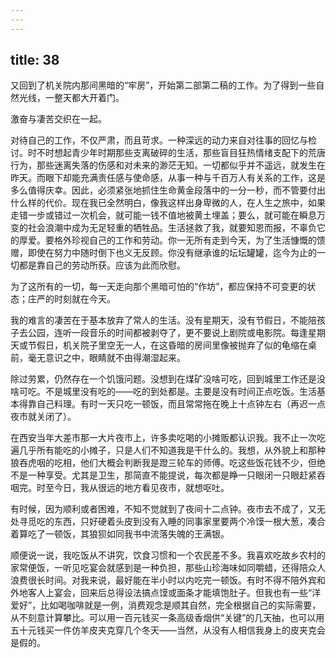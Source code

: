 ```yaml
---
---
---
```

title: 38
---




又回到了机关院内那间黑暗的“牢房”，开始第二部第二稿的工作。为了得到一些自然光线，一整天都大开着门。

激奋与凄苦交织在一起。

对待自己的工作，不仅严肃，而且苛求。一种深远的动力来自对往事的回忆与检讨。时不时想起青少年时期那些支离破碎的生活，那些盲目狂热情绪支配下的荒唐行为，那些迷离失落的伤感和对未来的渺茫无知。一切都似乎并不遥远，就发生在昨天。而眼下却能充满责任感与使命感，从事一种与千百万人有关系的工作，这是多么值得庆幸。因此，必须紧张地抓住生命黄金段落中的一分一秒，而不管要付出什么样的代价。现在我已全然明白，像我这样出身卑微的人，在人生之旅中，如果走错一步或错过一次机会，就可能一钱不值地被黄土埋盖；要么，就可能在瞬息万变的社会浪潮中成为无足轻重的牺牲品。生活拯救了我，就要知恩而报，不辜负它的厚爱。要格外珍视自己的工作和劳动。你一无所有走到今天，为了生活慷慨的馈赠，即使在努力中随时倒下也义无反顾。你没有继承谁的坛坛罐罐，迄今为止的一切都是靠自己的劳动所获。应该为此而欣慰。

为了这所有的一切，每一天走向那个黑暗可怕的“作坊”，都应保持不可变更的状态；庄严的时刻就在今天。

我的难言的凄苦在于基本放弃了常人的生活。没有星期天，没有节假日，不能陪孩子去公园，连听一段音乐的时间都被剥夺了，更不要说上剧院或电影院。每逢星期天或节假日，机关院子里空无一人，在这昏暗的房间里像被抛弃了似的龟缩在桌前，毫无意识之中，眼睛就不由得潮湿起来。

除过劳累，仍然存在一个饥饿问题。没想到在煤矿没啥可吃，回到城里工作还是没啥可吃。不是城里没有吃的——吃的到处都是。主要是没有时间正点吃饭。生活基本得靠自己料理。有时一天只吃一顿饭，而且常常拖在晚上十点钟左右（再迟一点夜市就关闭了）。

在西安当年大差市那一大片夜市上，许多卖吃喝的小摊贩都认识我。我不止一次吃遍几乎所有能吃的小摊子，只是人们不知道我是干什么的。我想，从外貌上和那种狼吞虎咽的吃相，他们大概会判断我是蹬三轮车的师傅。吃这些饭花钱不少，但绝不是一种享受。尤其是卫生，那简直不能提说，每次都是睁一只眼闭一只眼赶紧吞咽完。时至今日，我从很远的地方看见夜市，就想呕吐。

有时候，因为顺利或者困难，不知不觉就到了夜间十二点钟。夜市去不成了，又无处寻觅吃的东西，只好硬着头皮到没有入睡的同事家里要两个冷馍一根大葱，凑合着算吃了一顿饭，其狼狈如同我书中流落失魄的王满银。

顺便说一说，我吃饭从不讲究，饮食习惯和一个农民差不多。我喜欢吃故乡农村的家常便饭，一听见吃宴会就感到是一种负担，那些山珍海味如同嚼蜡，还得陪众人浪费很长时间。对我来说，最好能在半小时以内吃完一顿饭。有时不得不陪外宾和外地客人上宴会，回来后总得设法搞点馍或面条才能填饱肚子。但我也有一些“洋爱好”，比如喝咖啡就是一例，消费观念是顺其自然，完全根据自己的实际需要，从不刻意计算攀比。可以用一百元钱买一条高级香烟供“关键”的几天抽，也可以用五十元钱买一件仿羊皮夹克穿几个冬天——当然，从没有人相信我身上的皮夹克会是假的。